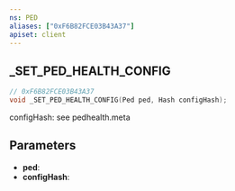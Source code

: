 ```yaml
---
ns: PED
aliases: ["0xF6B82FCE03B43A37"]
apiset: client
---
```

## _SET_PED_HEALTH_CONFIG

```c
// 0xF6B82FCE03B43A37
void _SET_PED_HEALTH_CONFIG(Ped ped, Hash configHash);
```

configHash: see pedhealth.meta

## Parameters
* **ped**:
* **configHash**: